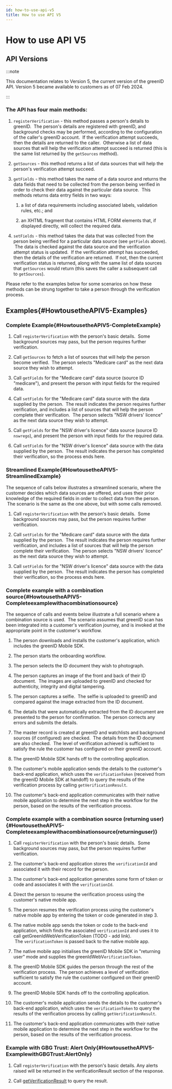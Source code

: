 ```yaml
---
id: how-to-use-api-v5
title: How to use API V5
---
```


# How to use API V5

## **API Versions**

:::note

This documentation relates to Version 5, the current version of the greenID API. Version 5 became available to customers as of 07 Feb 2024.

:::

### The API has four main methods:

1. `registerVerification` - this method passes a person's details to greenID.  The person's details are registered with greenID, and background checks may be performed, according to the configuration of the caller's greenID account.  If the verification attempt succeeds, then the details are returned to the caller.  Otherwise a list of data sources that will help the verification attempt succeed is returned (this is the same list returned by the `getSources` method).

2. `getSources` - this method returns a list of data sources that will help the person's verification attempt succeed.

3. `getFields` - this method takes the name of a data source and returns the data fields that need to be collected from the person being verified in order to check their data against the particular data source.  This methods returns data entry fields in two ways:

   1. a list of data requirements including associated labels, validation rules, etc.; and

   2. an XHTML fragment that contains HTML FORM elements that, if displayed directly, will collect the required data.

4. `setFields` - this method takes the data that was collected from the person being verified for a particular data source (see `getFields` above).  The data is checked against the data source and the verification attempt status is updated.  If the verification attempt has succeeded, then the details of the verification are returned.  If not, then the current verification status is returned, along with the same list of data sources that `getSources` would return (this saves the caller a subsequent call to `getSources`).

Please refer to the examples below for some scenarios on how these methods can be strung together to take a person through the verification process.

## Examples{#HowtousetheAPIV5-Examples}

### Complete Example{#HowtousetheAPIV5-CompleteExample}

1. Call `registerVerification` with the person's basic details.  Some background sources may pass, but the person requires further verification.

2. Call `getSources` to fetch a list of sources that will help the person become verified.  The person selects "Medicare card" as the next data source they wish to attempt.

3. Call `getFields` for the "Medicare card" data source (source ID "medicare"), and present the person with input fields for the required data.

4. Call `setFields` for the "Medicare card" data source with the data supplied by the person.  The result indicates the person requires further verification, and includes a list of sources that will help the person complete their verification.  The person selects "NSW drivers' licence" as the next data source they wish to attempt.

5. Call `getFields` for the "NSW driver's licence" data source (source ID `nswrego`), and present the person with input fields for the required data.

6. Call `setFields` for the "NSW driver's licence" data source with the data supplied by the person.  The result indicates the person has completed their verification, so the process ends here.

### Streamlined Example{#HowtousetheAPIV5-StreamlinedExample}

The sequence of calls below illustrates a streamlined scenario, where the customer decides which data sources are offered, and uses their prior knowledge of the required fields in order to collect data from the person.  The scenario is the same as the one above, but with some calls removed.

1. Call `registerVerification` with the person's basic details.  Some background sources may pass, but the person requires further verification.

2. Call `setFields` for the "Medicare card" data source with the data supplied by the person.  The result indicates the person requires further verification, and includes a list of sources that will help the person complete their verification.  The person selects "NSW drivers' licence" as the next data source they wish to attempt.

3. Call `setFields` for the "NSW driver's licence" data source with the data supplied by the person.  The result indicates the person has completed their verification, so the process ends here.

### Complete example with a combination source{#HowtousetheAPIV5-Completeexamplewithacombinationsource}

The sequence of calls and events below illustrate a full scenario where a combination source is used.  The scenario assumes that greenID scan has been integrated into a customer's verification journey, and is invoked at the appropriate point in the customer's workflow.

1. The person downloads and installs the customer's application, which includes the greenID Mobile SDK.

2. The person starts the onboarding workflow.

3. The person selects the ID document they wish to photograph.

4. The person captures an image of the front and back of their ID document.  The images are uploaded to greenID and checked for authenticity, integrity and digital tampering.

5. The person captures a selfie.  The selfie is uploaded to greenID and compared against the image extracted from the ID document.

6. The details that were automatically extracted from the ID document are presented to the person for confirmation.  The person corrects any errors and submits the details.

7. The master record is created at greenID and watchlists and background sources (if configured) are checked.  The details from the ID document are also checked.  The level of verification achieved is sufficient to satisfy the rule the customer has configured on their greenID account.

8. The greenID Mobile SDK hands off to the controlling application.

9. The customer's mobile application sends the details to the customer's back-end application, which uses the `verificationToken` (received from the greenID Mobile SDK at handoff) to query the results of the verification process by calling `getVerificationResult`.

10. The customer's back-end application communicates with their native mobile application to determine the next step in the workflow for the person, based on the results of the verification process.

### Complete example with a combination source (returning user){#HowtousetheAPIV5-Completeexamplewithacombinationsource(returninguser)}

1. Call `registerVerification` with the person's basic details.  Some background sources may pass, but the person requires further verification.

2. The customer's back-end application stores the `verificationId` and associated it with their record for the person.

3. The customer's back-end application generates some form of token or code and associates it with the `verificationId`.

4. Direct the person to resume the verification process using the customer's native mobile app.

5. The person resumes the verification process using the customer's native mobile app by entering the token or code generated in step 3.

6. The native mobile app sends the token or code to the back-end application, which finds the associated `verificationId` and uses it to call getGreenIdWebVerificationToken (TODO - add link).  The `verificationToken` is passed back to the native mobile app.

7. The native mobile app initialises the greenID Mobile SDK in "returning user" mode and supplies the greenIdWebV`erificationToken`.

8. The greenID Mobile SDK guides the person through the rest of the verification process.  The person achieves a level of verification sufficient to satisfy the rule the customer configured on their greenID account.

9. The greenID Mobile SDK hands off to the controlling application.

10. The customer's mobile application sends the details to the customer's back-end application, which uses the `verificationToken` to query the results of the verification process by calling `getVerificationResult`.

11. The customer's back-end application communicates with their native mobile application to determine the next step in the workflow for the person, based on the results of the verification process.

### Example with GBG Trust: Alert Only{#HowtousetheAPIV5-ExamplewithGBGTrust:AlertOnly}

1. Call `registerVerification` with the person's basic details. Any alerts raised will be returned in the verificationResult section of the response.

2. Call [getVerificationResult](https://vixverify.atlassian.net/wiki/spaces/GREEN/pages/2310111283/Web+Method+Details+V5#WebMethodDetailsV5-getVerificationResult) to query the result.
